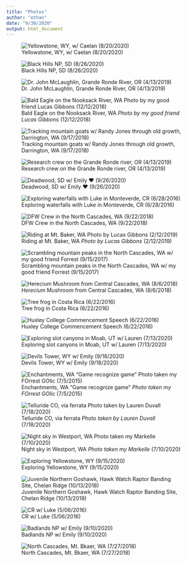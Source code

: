 ```yaml
---
title: "Photos"
author: "ethan"
date: "9/30/2020"
output: html_document
---
```


![Yellowstone, WY, w/ Caelan (8/20/2020)](C:\Github\Repositories\website\images\caelan_ethan_night.jpg)

![Black Hills NP, SD (8/26/2020)](C:\Github\Repositories\website\images\black_hills.jpg)

![Dr. John McLaughlin, Grande Ronde River, OR (4/13/2019)](C:\Github\Repositories\website\images\john.jpg)

![Bald Eagle on the Nooksack River, WA *Photo by my good friend Lucas Gibbons* (12/12/2018)](C:\Github\Repositories\website\images\lucas_eagle.jpg)

![Tracking mountain goats w/ Randy Jones through old growth, Darrington, WA (9/17/2018)](C:\Github\Repositories\website\images\ethan_and_randy.jpg)

![Research crew on the Grande Ronde river, OR (4/13/2019)](C:\Github\Repositories\website\images\grande_ronde.jpg)

![Deadwood, SD w/ Emily ❤ (9/26/2020)](C:\Github\Repositories\website\images\emily.jpg)

![Exploring waterfalls with Luke in Monteverde, CR (6/28/2016)](C:\Github\Repositories\website\images\lukewater.jpg)

![DFW Crew in the North Cascades, WA (9/22/2018)](C:\Github\Repositories\website\images\campingout.jpg)

![Riding at Mt. Baker, WA *Photo by Lucas Gibbons* (2/12/2019)](C:\Github\Repositories\website\images\baker.jpg)

![Scrambling mountain peaks in the North Cascades, WA w/ my good friend Forrest (9/15/2017)](C:\Github\Repositories\website\images\fmountains.jpg)

![*Herecium* Mushroom from Central Cascades, WA (8/6/2018)](C:\Github\Repositories\website\images\mushroom.jpg)

![Tree frog in Costa Rica (6/22/2016)](C:\Github\Repositories\website\images\treefrog.jpg)

![Huxley College Commencement Speech (6/22/2016)](C:\Github\Repositories\website\images\speech.jpg)

![Exploring slot canyons in Moab, UT w/ Lauren (7/13/2020)](C:\Github\Repositories\website\images\lauren_utah.jpg)

![Devils Tower, WY w/ Emily (9/18/2020)](C:\Github\Repositories\website\images\em2.jpg)

![Enchantments, WA "Game recognize game" *Photo taken my FOrrest GOlic* (7/5/2015)](C:\Github\Repositories\website\images\ethan_goat.jpg)

![Telluride CO, via ferrata *Photo taken by Lauren Duvall* (7/18/2020)](C:\Github\Repositories\website\images\ethan_via.jpg)

![Night sky in Westport, WA *Photo taken my Markelle* (7/10/2020)](C:\Github\Repositories\website\images\westport_sky.jpg)

![Exploring Yellowstone, WY (9/15/2020)](C:\Github\Repositories\website\images\caelan_yellowstone.jpg)

![Juvenile Northern Goshawk, Hawk Watch Raptor Banding Site, Chelan Ridge (10/13/2018)](C:\Github\Repositories\website\images\goshawk.jpg)

![CR w/ Luke (5/06/2016)](C:\Github\Repositories\website\images\luke_kayak.jpg)

![Badlands NP w/ Emily (9/10/2020)](C:\Github\Repositories\website\images\emily_badlands.jpg)

![North Cascades, Mt. Bkaer, WA (7/27/2018)](C:\Github\Repositories\website\images\north_cascades.jpg)